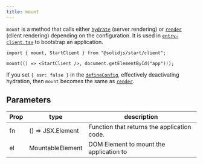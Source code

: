 ```yaml
---
title: mount
---
```


`mount` is a method that calls either [`hydrate`](/solid-js/reference/rendering/hydrate) (server rendering) or [`render`](/solid-js/reference/rendering/render) (client rendering) depending on the configuration.
It is used in [`entry-client.tsx`](/solid-start/reference/entrypoints/entry-client) to bootstrap an application.

```tsx
import { mount, StartClient } from "@solidjs/start/client";

mount(() => <StartClient />, document.getElementById("app")!);
```

If you set `{ ssr: false }` in the [`defineConfig`](/solid-start/reference/config/define-config), effectively deactivating hydration, then `mount` becomes the same as [`render`](/solid-js/reference/rendering/render).

## Parameters

| Prop | type              | description                                 |
| ---- | ----------------- | ------------------------------------------- |
| fn   | () => JSX.Element | Function that returns the application code. |
| el   | MountableElement  | DOM Element to mount the application to     |
